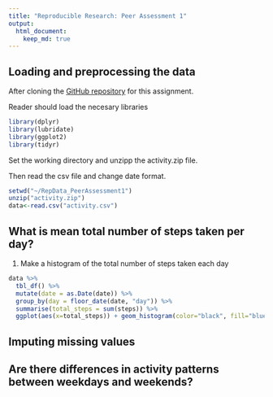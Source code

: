 ```yaml
---
title: "Reproducible Research: Peer Assessment 1"
output: 
  html_document:
    keep_md: true
---
```



## Loading and preprocessing the data
After cloning the [GitHub repository](http://github.com/rdpeng/RepData_PeerAssessment1) for this assignment. 

Reader should load the necesary libraries  

```r
library(dplyr)
library(lubridate)
library(ggplot2)
library(tidyr)
```

Set the working directory and unzipp the activity.zip file.  

Then read the csv file and change date format.  

```r
setwd("~/RepData_PeerAssessment1")
unzip("activity.zip")
data<-read.csv("activity.csv")

```
## What is mean total number of steps taken per day?

1. Make a histogram of the total number of steps taken each day  

```r
data %>% 
  tbl_df() %>% 
  mutate(date = as.Date(date)) %>% 
  group_by(day = floor_date(date, "day")) %>%
  summarise(total_steps = sum(steps)) %>% 
  ggplot(aes(x=total_steps)) + geom_histogram(color="black", fill="blue", binwidth = 5000)
```

## Imputing missing values



## Are there differences in activity patterns between weekdays and weekends?

